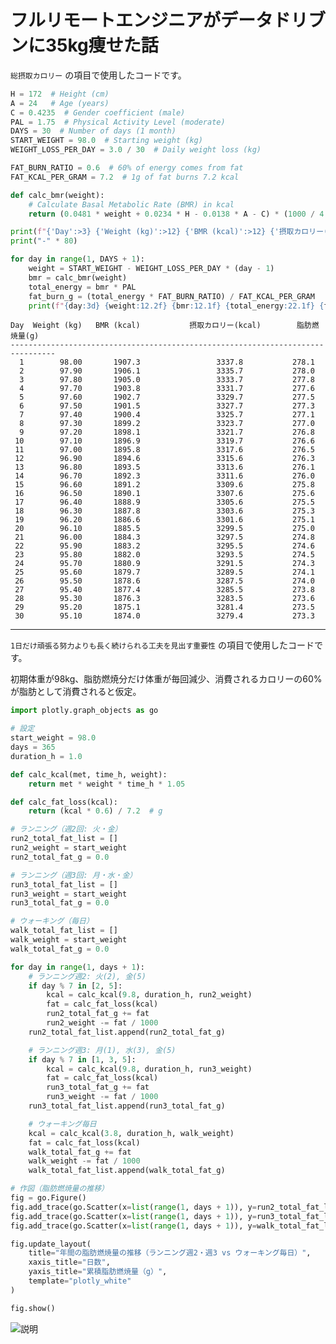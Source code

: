 # フルリモートエンジニアがデータドリブンに35kg痩せた話

`総摂取カロリー` の項目で使用したコードです。

```python
H = 172  # Height (cm)
A = 24   # Age (years)
C = 0.4235  # Gender coefficient (male)
PAL = 1.75  # Physical Activity Level (moderate)
DAYS = 30  # Number of days (1 month)
START_WEIGHT = 98.0  # Starting weight (kg)
WEIGHT_LOSS_PER_DAY = 3.0 / 30  # Daily weight loss (kg)

FAT_BURN_RATIO = 0.6  # 60% of energy comes from fat
FAT_KCAL_PER_GRAM = 7.2  # 1g of fat burns 7.2 kcal

def calc_bmr(weight):
    # Calculate Basal Metabolic Rate (BMR) in kcal
    return (0.0481 * weight + 0.0234 * H - 0.0138 * A - C) * (1000 / 4.186)

print(f"{'Day':>3} {'Weight (kg)':>12} {'BMR (kcal)':>12} {'摂取カロリー(kcal)':>22} {'脂肪燃焼量(g)':>15}")
print("-" * 80)

for day in range(1, DAYS + 1):
    weight = START_WEIGHT - WEIGHT_LOSS_PER_DAY * (day - 1)
    bmr = calc_bmr(weight)
    total_energy = bmr * PAL
    fat_burn_g = (total_energy * FAT_BURN_RATIO) / FAT_KCAL_PER_GRAM
    print(f"{day:3d} {weight:12.2f} {bmr:12.1f} {total_energy:22.1f} {fat_burn_g:15.1f}")
```

```
Day  Weight (kg)   BMR (kcal)           摂取カロリー(kcal)        脂肪燃焼量(g)
--------------------------------------------------------------------------------
  1        98.00       1907.3                 3337.8           278.1
  2        97.90       1906.1                 3335.7           278.0
  3        97.80       1905.0                 3333.7           277.8
  4        97.70       1903.8                 3331.7           277.6
  5        97.60       1902.7                 3329.7           277.5
  6        97.50       1901.5                 3327.7           277.3
  7        97.40       1900.4                 3325.7           277.1
  8        97.30       1899.2                 3323.7           277.0
  9        97.20       1898.1                 3321.7           276.8
 10        97.10       1896.9                 3319.7           276.6
 11        97.00       1895.8                 3317.6           276.5
 12        96.90       1894.6                 3315.6           276.3
 13        96.80       1893.5                 3313.6           276.1
 14        96.70       1892.3                 3311.6           276.0
 15        96.60       1891.2                 3309.6           275.8
 16        96.50       1890.1                 3307.6           275.6
 17        96.40       1888.9                 3305.6           275.5
 18        96.30       1887.8                 3303.6           275.3
 19        96.20       1886.6                 3301.6           275.1
 20        96.10       1885.5                 3299.5           275.0
 21        96.00       1884.3                 3297.5           274.8
 22        95.90       1883.2                 3295.5           274.6
 23        95.80       1882.0                 3293.5           274.5
 24        95.70       1880.9                 3291.5           274.3
 25        95.60       1879.7                 3289.5           274.1
 26        95.50       1878.6                 3287.5           274.0
 27        95.40       1877.4                 3285.5           273.8
 28        95.30       1876.3                 3283.5           273.6
 29        95.20       1875.1                 3281.4           273.5
 30        95.10       1874.0                 3279.4           273.3
```

---

`1日だけ頑張る努力よりも長く続けられる工夫を見出す重要性` の項目で使用したコードです。

初期体重が98kg、脂肪燃焼分だけ体重が毎回減少、消費されるカロリーの60%が脂肪として消費されると仮定。

```python
import plotly.graph_objects as go

# 設定
start_weight = 98.0
days = 365
duration_h = 1.0

def calc_kcal(met, time_h, weight):
    return met * weight * time_h * 1.05

def calc_fat_loss(kcal):
    return (kcal * 0.6) / 7.2  # g

# ランニング（週2回: 火・金）
run2_total_fat_list = []
run2_weight = start_weight
run2_total_fat_g = 0.0

# ランニング（週3回: 月・水・金）
run3_total_fat_list = []
run3_weight = start_weight
run3_total_fat_g = 0.0

# ウォーキング（毎日）
walk_total_fat_list = []
walk_weight = start_weight
walk_total_fat_g = 0.0

for day in range(1, days + 1):
    # ランニング週2: 火(2), 金(5)
    if day % 7 in [2, 5]:
        kcal = calc_kcal(9.8, duration_h, run2_weight)
        fat = calc_fat_loss(kcal)
        run2_total_fat_g += fat
        run2_weight -= fat / 1000
    run2_total_fat_list.append(run2_total_fat_g)

    # ランニング週3: 月(1), 水(3), 金(5)
    if day % 7 in [1, 3, 5]:
        kcal = calc_kcal(9.8, duration_h, run3_weight)
        fat = calc_fat_loss(kcal)
        run3_total_fat_g += fat
        run3_weight -= fat / 1000
    run3_total_fat_list.append(run3_total_fat_g)

    # ウォーキング毎日
    kcal = calc_kcal(3.8, duration_h, walk_weight)
    fat = calc_fat_loss(kcal)
    walk_total_fat_g += fat
    walk_weight -= fat / 1000
    walk_total_fat_list.append(walk_total_fat_g)

# 作図（脂肪燃焼量の推移）
fig = go.Figure()
fig.add_trace(go.Scatter(x=list(range(1, days + 1)), y=run2_total_fat_list, mode='lines', name='ランニング脂肪量（週2）'))
fig.add_trace(go.Scatter(x=list(range(1, days + 1)), y=run3_total_fat_list, mode='lines', name='ランニング脂肪量（週3）'))
fig.add_trace(go.Scatter(x=list(range(1, days + 1)), y=walk_total_fat_list, mode='lines', name='ウォーキング脂肪量（毎日）'))

fig.update_layout(
    title="年間の脂肪燃焼量の推移（ランニング週2・週3 vs ウォーキング毎日）",
    xaxis_title="日数",
    yaxis_title="累積脂肪燃焼量（g）",
    template="plotly_white"
)

fig.show()
```

<img src="/images/calorie.png" alt="説明" />


